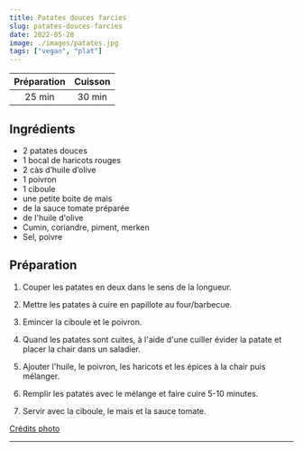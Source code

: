 ```yaml
---
title: Patates douces farcies
slug: patates-douces-farcies
date: 2022-05-28
image: ./images/patates.jpg
tags: ["vegan", "plat"]
---
```


| Préparation | Cuisson |
| :-: | :-: |
| 25 min | 30 min |

## Ingrédients

- <ListItem>2 patates douces</ListItem>
- <ListItem>1 bocal de haricots rouges</ListItem>
- <ListItem>2 càs d’huile d’olive</ListItem>
- <ListItem>1 poivron</ListItem>
- <ListItem>1 ciboule</ListItem>
- <ListItem>une petite boite de mais</ListItem>
- <ListItem>de la sauce tomate préparée</ListItem>
- <ListItem>de l'huile d'olive</ListItem>
- <ListItem>Cumin, coriandre, piment, merken</ListItem>
- <ListItem>Sel, poivre</ListItem>


## Préparation

1. Couper les patates en deux dans le sens de la longueur.

2. Mettre les patates à cuire en papillote au four/barbecue.

2. Emincer la ciboule et le poivron.

3. Quand les patates sont cuites, à l'aide d'une cuiller évider la patate et placer la chair dans un saladier.

4. Ajouter l'huile, le poivron, les haricots et les épices à la chair puis mélanger.

5. Remplir les patates avec le mélange et faire cuire 5-10 minutes.

6. Servir avec la ciboule, le mais et la sauce tomate.

[Crédits photo](https://www.skinnytaste.com/loaded-baked-sweet-potato/)

---
